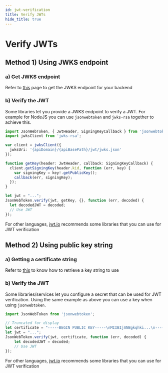 ```yaml
---
id: jwt-verification
title: Verify JWTs
hide_title: true
---
```


<!-- COPY DOCS -->
<!-- ./session/common-customizations/sessions/with-jwt/jwt-verification.mdx -->

# Verify JWTs

## Method 1) Using JWKS endpoint

### a) Get JWKS endpoint

Refer to [this](./get-jwks-and-issuer#jwks-url) page to get the JWKS endpoint for your backend

### b) Verify the JWT

Some libraries let you provide a JWKS endpoint to verify a JWT. For example for NodeJS you can use `jsonwebtoken` and `jwks-rsa` together to achieve this.

```ts
import JsonWebToken, { JwtHeader, SigningKeyCallback } from 'jsonwebtoken';
import jwksClient from 'jwks-rsa';

var client = jwksClient({
  jwksUri: '{apiDomain}/{apiBasePath}/jwt/jwks.json'
});

function getKey(header: JwtHeader, callback: SigningKeyCallback) {
  client.getSigningKey(header.kid, function (err, key) {
    var signingKey = key!.getPublicKey();
    callback(err, signingKey);
  });
}

let jwt = "...";
JsonWebToken.verify(jwt, getKey, {}, function (err, decoded) {
  let decodedJWT = decoded;
  // Use JWT
});
```

For other languages, [jwt.io](https://jwt.io/libraries) recommends some libraries that you can use for JWT verification

## Method 2) Using public key string

### a) Getting a certificate string

Refer to [this](./get-public-key) to know how to retrieve a key string to use

### b) Verify the JWT

Some libraries/services let you configure a secret that can be used for JWT verification. Using the same example as above you can use a key when using `jsonwebtoken`.

```ts
import JsonWebToken from 'jsonwebtoken';

// Truncated for display
let certificate = "-----BEGIN PUBLIC KEY-----\nMIIBIjANBgkqhki...\n-----END PUBLIC KEY-----";
let jwt = "...";
JsonWebToken.verify(jwt, certificate, function (err, decoded) {
    let decodedJWT = decoded;
    // Use JWT
});
```

For other languages, [jwt.io](https://jwt.io/libraries) recommends some libraries that you can use for JWT verification
